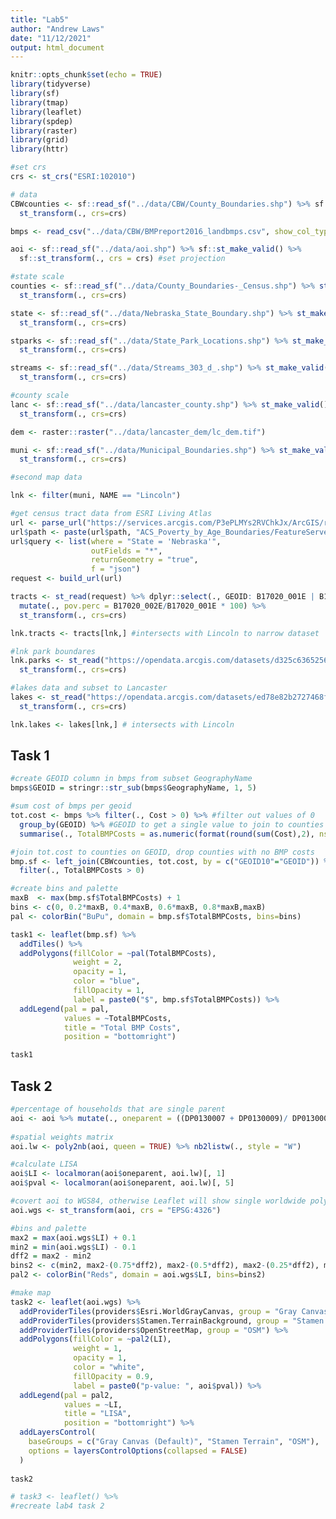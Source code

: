 ```yaml
---
title: "Lab5"
author: "Andrew Laws"
date: "11/12/2021"
output: html_document
---
```


```r
knitr::opts_chunk$set(echo = TRUE)
library(tidyverse)
library(sf)
library(tmap)
library(leaflet)
library(spdep)
library(raster)
library(grid)
library(httr)

#set crs
crs <- st_crs("ESRI:102010")

# data
CBWcounties <- sf::read_sf("../data/CBW/County_Boundaries.shp") %>% sf::st_make_valid() %>% 
  st_transform(., crs=crs)

bmps <- read_csv("../data/CBW/BMPreport2016_landbmps.csv", show_col_types = FALSE)

aoi <- sf::read_sf("../data/aoi.shp") %>% sf::st_make_valid() %>% 
  sf::st_transform(., crs = crs) #set projection

#state scale
counties <- sf::read_sf("../data/County_Boundaries-_Census.shp") %>% st_make_valid() %>% 
  st_transform(., crs=crs)

state <- sf::read_sf("../data/Nebraska_State_Boundary.shp") %>% st_make_valid() %>% 
  st_transform(., crs=crs)

stparks <- sf::read_sf("../data/State_Park_Locations.shp") %>% st_make_valid() %>% 
  st_transform(., crs=crs)

streams <- sf::read_sf("../data/Streams_303_d_.shp") %>% st_make_valid() %>% 
  st_transform(., crs=crs)

#county scale
lanc <- sf::read_sf("../data/lancaster_county.shp") %>% st_make_valid() %>% 
  st_transform(., crs=crs)

dem <- raster::raster("../data/lancaster_dem/lc_dem.tif")

muni <- sf::read_sf("../data/Municipal_Boundaries.shp") %>% st_make_valid() %>% 
  st_transform(., crs=crs)

#second map data

lnk <- filter(muni, NAME == "Lincoln")

#get census tract data from ESRI Living Atlas
url <- parse_url("https://services.arcgis.com/P3ePLMYs2RVChkJx/ArcGIS/rest/services")
url$path <- paste(url$path, "ACS_Poverty_by_Age_Boundaries/FeatureServer/2/query", sep = "/")
url$query <- list(where = "State = 'Nebraska'",
                  outFields = "*",                  
                  returnGeometry = "true",                  
                  f = "json")
request <- build_url(url)

tracts <- st_read(request) %>% dplyr::select(., GEOID: B17020_001E | B17020_002E | geometry) %>% 
  mutate(., pov.perc = B17020_002E/B17020_001E * 100) %>%
  st_transform(., crs=crs)

lnk.tracts <- tracts[lnk,] #intersects with Lincoln to narrow dataset

#lnk park boundares
lnk.parks <- st_read("https://opendata.arcgis.com/datasets/d325c636525642f2b98bbebd37e22201_0.geojson") %>% #data from Lincoln OpenData
  st_transform(., crs=crs)

#lakes data and subset to Lancaster
lakes <- st_read("https://opendata.arcgis.com/datasets/ed78e82b2727468f91cb3bc1f49f0042_2.geojson") %>% #data from NE OpenData
  st_transform(., crs=crs)

lnk.lakes <- lakes[lnk,] # intersects with Lincoln
```

## Task 1
```r
#create GEOID column in bmps from subset GeographyName
bmps$GEOID = stringr::str_sub(bmps$GeographyName, 1, 5)

#sum cost of bmps per geoid
tot.cost <- bmps %>% filter(., Cost > 0) %>% #filter out values of 0
  group_by(GEOID) %>% #GEOID to get a single value to join to counties later
  summarise(., TotalBMPCosts = as.numeric(format(round(sum(Cost),2), nsmall=2))) #trims costs to 2 decimal places to match currency

#join tot.cost to counties on GEOID, drop counties with no BMP costs
bmp.sf <- left_join(CBWcounties, tot.cost, by = c("GEOID10"="GEOID")) %>% 
  filter(., TotalBMPCosts > 0)

#create bins and palette
maxB  <- max(bmp.sf$TotalBMPCosts) + 1
bins <- c(0, 0.2*maxB, 0.4*maxB, 0.6*maxB, 0.8*maxB,maxB) 
pal <- colorBin("BuPu", domain = bmp.sf$TotalBMPCosts, bins=bins)

task1 <- leaflet(bmp.sf) %>% 
  addTiles() %>% 
  addPolygons(fillColor = ~pal(TotalBMPCosts),
              weight = 2,
              opacity = 1,
              color = "blue",
              fillOpacity = 1,
              label = paste0("$", bmp.sf$TotalBMPCosts)) %>% 
  addLegend(pal = pal,
            values = ~TotalBMPCosts,
            title = "Total BMP Costs", 
            position = "bottomright")

task1
```

## Task 2
```r
#percentage of households that are single parent
aoi <- aoi %>% mutate(., oneparent = ((DP0130007 + DP0130009)/ DP0130001) * 100) #single male and female parents
                                                                           # over total households
#spatial weights matrix
aoi.lw <- poly2nb(aoi, queen = TRUE) %>% nb2listw(., style = "W")

#calculate LISA
aoi$LI <- localmoran(aoi$oneparent, aoi.lw)[, 1]
aoi$pval <- localmoran(aoi$oneparent, aoi.lw)[, 5]

#covert aoi to WGS84, otherwise Leaflet will show single worldwide polygon
aoi.wgs <- st_transform(aoi, crs = "EPSG:4326")

#bins and palette
max2 = max(aoi.wgs$LI) + 0.1
min2 = min(aoi.wgs$LI) - 0.1
dff2 = max2 - min2
bins2 <- c(min2, max2-(0.75*dff2), max2-(0.5*dff2), max2-(0.25*dff2), max2)
pal2 <- colorBin("Reds", domain = aoi.wgs$LI, bins=bins2)

#make map
task2 <- leaflet(aoi.wgs) %>% 
  addProviderTiles(providers$Esri.WorldGrayCanvas, group = "Gray Canvas (Default)") %>% 
  addProviderTiles(providers$Stamen.TerrainBackground, group = "Stamen Terrain") %>% 
  addProviderTiles(providers$OpenStreetMap, group = "OSM") %>% 
  addPolygons(fillColor = ~pal2(LI),
              weight = 1,
              opacity = 1,
              color = "white",
              fillOpacity = 0.9, 
              label = paste0("p-value: ", aoi$pval)) %>% 
  addLegend(pal = pal2,
            values = ~LI,
            title = "LISA", 
            position = "bottomright") %>% 
  addLayersControl(
    baseGroups = c("Gray Canvas (Default)", "Stamen Terrain", "OSM"),
    options = layersControlOptions(collapsed = FALSE)
  )
  
task2
```

```r
# task3 <- leaflet() %>% 
#recreate lab4 task 2
  
```

